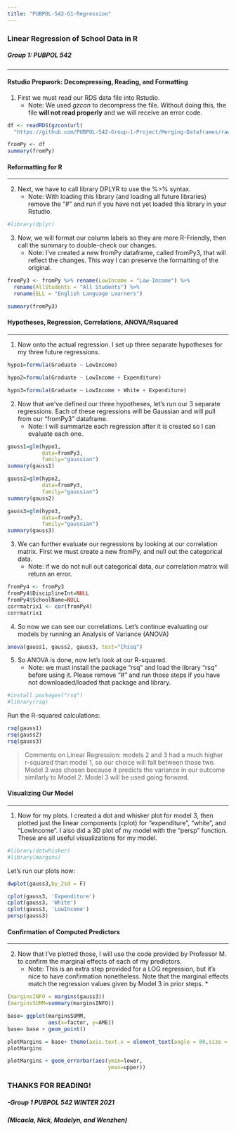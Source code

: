 ```yaml
---
title: "PUBPOL-542-G1-Regression"
---
```

### Linear Regression of School Data in R
##### Group 1: PUBPOL 542
***
#### Rstudio Prepwork: Decompressing, Reading, and Formatting 

1. First we must read our RDS data file into Rstudio.  
    + Note: We used _gzcon_ to decompress the file. Without doing this, the file __will not read properly__ and we will receive an error code.  

```r
df <- readRDS(gzcon(url(
  "https://github.com/PUBPOL-542-Group-1-Project/Merging-Dataframes/raw/main/datafiles/finaldata.RDS")))

fromPy <- df
summary(fromPy)
```
#### Reformatting for R
***  

2. Next, we have to call library DPLYR to use the %>% syntax.
    + Note: With loading this library (and loading all future libraries) remove the "#" and run if you have not yet loaded this library in your Rstudio.

```r
#library(dplyr)
```

3. Now, we will format our column labels so they are more R-Friendly, then call the summary to double-check our changes.
    + Note: I've created a new fromPy dataframe, called fromPy3, that will reflect the changes.  This way I can preserve the formatting of the original.  

```r
fromPy3 <- fromPy %>% rename(LowIncome = "Low-Income") %>% 
  rename(AllStudents = "All Students") %>% 
  rename(ELL = "English Language Learners")

summary(fromPy3)
```
#### Hypotheses, Regression, Correlations, ANOVA/Rsquared
***  

1. Now onto the actual regression.  I set up three separate hypotheses for my three future regressions.

```r
hypo1=formula(Graduate ~ LowIncome)

hypo2=formula(Graduate ~ LowIncome + Expenditure)

hypo3=formula(Graduate ~ LowIncome + White + Expenditure)
```

2. Now that we've defined our three hypotheses, let's run our 3 separate regressions. Each of these regressions will be Gaussian and will pull from our "fromPy3" dataframe.
    + Note: I will summarize each regression after it is created so I can evaluate each one.

```r
gauss1=glm(hypo1, 
           data=fromPy3,
           family="gaussian")
summary(gauss1)

gauss2=glm(hypo2,
           data=fromPy3,
           family="gaussian")
summary(gauss2)

gauss3=glm(hypo3,
           data=fromPy3,
           family="gaussian")
summary(gauss3)
```

3. We can further evaluate our regressions by looking at our correlation matrix. First we must create a new fromPy, and null out the categorical data.  
    + Note: if we do not null out categorical data, our correlation matrix will return an error.  
    
```r
fromPy4 <- fromPy3
fromPy4$DisciplineInt=NULL
fromPy4$SchoolName=NULL
corrmatrix1 <- cor(fromPy4)
corrmatrix1
```

4. So now we can see our correlations.  Let's continue evaluating our models by running an Analysis of Variance (ANOVA)

```r
anova(gauss1, gauss2, gauss3, test="Chisq")
```

5. So ANOVA is done, now let's look at our R-squared.
    + Note: we must install the package "rsq" and load the library "rsq" before using it. Please remove "#" and run those steps if you have not downloaded/loaded that package and library.

```r
#install.packages("rsq")
#library(rsq)
```

Run the R-squared calculations:

```r
rsq(gauss1)
rsq(gauss2)
rsq(gauss3)
```

>Comments on Linear Regression: models 2 and 3 had a much higher r-squared than model 1, so our choice will fall between those two.  Model 3 was chosen because it predicts the variance in our outcome similarly to Model 2. Model 3 will be used going forward.  

#### Visualizing Our Model
***

1. Now for my plots.  I created a dot and whisker plot for model 3,
then plotted just the linear components (cplot) for "expenditure", "white", and
"LowIncome".  I also did a 3D plot of my model with the "persp" function.  
These are all useful visualizations for my model.  

```r
#library(dotwhisker)
#library(margins)
```
Let's run our plots now:
```r
dwplot(gauss3,by_2sd = F)

cplot(gauss3, 'Expenditure')
cplot(gauss3, 'White')
cplot(gauss3, 'LowIncome')
persp(gauss3)
```

#### Confirmation of Computed Predictors
***

2. Now that I've plotted those, I will use the code provided by Professor M. 
to confirm the marginal effects of each of my predictors.  
    + Note: This is an extra step provided for a LOG regression, but it's nice to have 
confirmation nonetheless. Note that the marginal effects match the regression 
values given by Model 3 in prior steps.  *

```r
(marginsINFO = margins(gauss3))
(marginsSUMM=summary(marginsINFO))

base= ggplot(marginsSUMM,
             aes(x=factor, y=AME))
base= base + geom_point()

plotMargins = base+ theme(axis.text.x = element_text(angle = 80,size = 6,hjust = 1))
plotMargins

plotMargins + geom_errorbar(aes(ymin=lower, 
                                ymax=upper))
```


### THANKS FOR READING!

##### -Group 1 PUBPOL 542 WINTER 2021
##### (Micaela, Nick, Madelyn, and Wenzhen)


